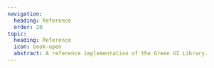 ```yaml
---
navigation:
  heading: Reference
  order: 20
topic:
  heading: Reference
  icon: book-open
  abstract: A reference implementation of the Green UI Library.
---
```


<Topic
  globals={globals}
  topic={frontmatter.topic}
  data-variant="headline"
/>

<TopicList 
  class="s-grid u-grid-three-cols u-gap-m"
  data-variant="card"
  globals={globals}
  topics={Object.values(topicData)}
/>
